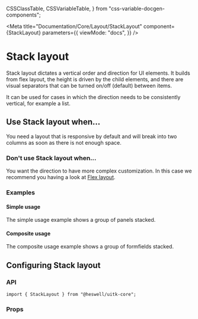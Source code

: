  CSSClassTable,
  CSSVariableTable,
} from "css-variable-docgen-components";

<Meta
  title="Documentation/Core/Layout/StackLayout"
  component={StackLayout}
  parameters={{
    viewMode: "docs",
  }}
/>

# Stack layout

Stack layout dictates a vertical order and direction for UI elements.
It builds from flex layout, the height is driven by the child elements, and there are visual separators that can be turned on/off (default) between items.

It can be used for cases in which the direction needs to be consistently vertical, for example a list.

<Canvas>
  <Story id="core-layout-stacklayout--default-stack-layout" />
</Canvas>

## Use Stack layout when...

You need a layout that is responsive by default and will break into two columns as soon as there is not enough space.

### Don't use Stack layout when...

You want the direction to have more complex customization. In this case we recommend you having a look at [Flex layout](?path=/docs/documentation-core-layout-flexlayout--page).

### Examples

#### Simple usage

The simple usage example shows a group of panels stacked.

<Canvas>
  <Story id="core-layout-stacklayout--stack-layout-simple-usage" />
</Canvas>

#### Composite usage

The composite usage example shows a group of formfields stacked.

<Canvas>
  <Story id="core-layout-stacklayout--stack-layout-composite" />
</Canvas>

## Configuring Stack layout

### API

```
import { StackLayout } from "@heswell/uitk-core";
```

### Props

<ArgsTable of={StackLayout} />

<HelpAndSupport />
